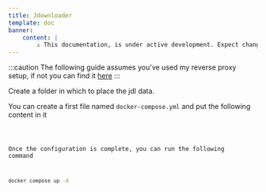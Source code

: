 ```yaml
---
title: Jdownloader
template: doc
banner:
    content: |
        ⚠️ This documentation, is under active development. Expect changes!
---
```


:::caution
The following guide assumes you've used my reverse proxy setup, if not you can find it <a href="/tools/nginx-proxy/">here</a>
:::


Create a folder in which to place the jdl data.

You can create a first file named `docker-compose.yml` and put the following content in it


<Code code={content} lang="yml" title="docker-compose.yml" />

Once the configuration is complete, you can run the following command

```bash
docker compose up -d
```
